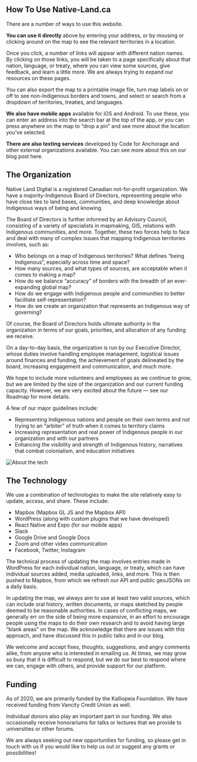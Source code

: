 
## How To Use Native-Land.ca

There are a number of ways to use this website.

**You can use it directly** above by entering your address, or by mousing or clicking around on the map to see the relevant territories in a location.

Once you click, a number of links will appear with different nation names. By clicking on those links, you will be taken to a page specifically about that nation, language, or treaty, where you can view some sources, give feedback, and learn a little more. We are always trying to expand our resources on these pages.

You can also export the map to a printable image file, turn map labels on or off to see non-Indigenous borders and towns, and select or search from a dropdown of territories, treaties, and languages.

**We also have mobile apps** available for iOS and Android. To use these, you can enter an address into the search bar at the top of the app, or you can press anywhere on the map to “drop a pin” and see more about the location you’ve selected.

**There are also texting services** developed by Code for Anchorage and other external organizations available. You can see more about this on our blog post here.

## The Organization

Native Land Digital is a registered Canadian not-for-profit organization. We have a majority-Indigenous Board of Directors, representing people who have close ties to land bases, communities, and deep knowledge about Indigenous ways of being and knowing.

The Board of Directors is further informed by an Advisory Council, consisting of a variety of specialists in mapmaking, GIS, relations with Indigenous communities, and more. Together, these two forces help to face and deal with many of complex issues that mapping Indigenous territories involves, such as:

*   Who belongs on a map of Indigenous territories? What defines “being Indigenous”, especially across time and space?
*   How many sources, and what types of sources, are acceptable when it comes to making a map?
*   How do we balance “accuracy” of borders with the breadth of an ever-expanding global map?
*   How do we engage with Indigenous people and communities to better facilitate self-representation?
*   How do we create an organization that represents an Indigenous way of governing?

Of course, the Board of Directors holds ultimate authority in the organization in terms of our goals, priorities, and allocation of any funding we receive.

On a day-to-day basis, the organization is run by our Executive Director, whose duties involve handling employee management, logistical issues around finances and funding, the achievement of goals delineated by the board, increasing engagement and communication, and much more.

We hope to include more volunteers and employees as we continue to grow, but we are limited by the size of the organization and our current funding capacity. However, we are very excited about the future — see our Roadmap for more details.

A few of our major guidelines include:

*   Representing Indigenous nations and people on their own terms and not trying to an “arbiter” of truth when it comes to territory claims
*   Increasing representation and real power of Indigenous people in our organization and with our partners
*   Enhancing the visibility and strength of Indigenous history, narratives that combat colonialism, and education initiatives

<Image src={AboutTech} alt="About the tech" />

## The Technology

We use a combination of technologies to make the site relatively easy to update, access, and share. These include:

*   Mapbox (Mapbox GL JS and the Mapbox API)
*   WordPress (along with custom plugins that we have developed)
*   React Native and Expo (for our mobile apps)
*   Slack
*   Google Drive and Google Docs
*   Zoom and other video communication
*   Facebook, Twitter, Instagram

The technical process of updating the map involves entries made in WordPress for each individual nation, language, or treaty, which can have individual sources added, media uploaded, links, and more. This is then pushed to Mapbox, from which we refresh our API and public geoJSONs on a daily basis.

In updating the map, we always aim to use at least two valid sources, which can include oral history, written documents, or maps sketched by people deemed to be reasonable authorities. In cases of conflicting maps, we generally err on the side of being more expansive, in an effort to encourage people using the maps to do their own research and to avoid having large “blank areas” on the map. We acknowledge that there are issues with this approach, and have discussed this in public talks and in our blog.

We welcome and accept fixes, thoughts, suggestions, and angry comments alike, from anyone who is interested in emailing us. At times, we may grow so busy that it is difficult to respond, but we do our best to respond where we can, engage with others, and provide support for our platform.

## Funding

As of 2020, we are primarily funded by the Kalliopeia Foundation. We have received funding from Vancity Credit Union as well.

Individual donors also play an important part in our funding. We also occasionally receive honorariums for talks or lectures that we provide to universities or other forums.

We are always seeking out new opportunities for funding, so please get in touch with us if you would like to help us out or suggest any grants or possibilities!
